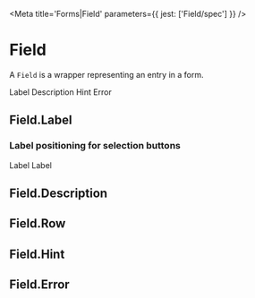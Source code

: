 

<Meta title='Forms|Field' parameters={{ jest: ['Field/spec'] }} />

# Field

A `Field` is a wrapper representing an entry in a form.

<Preview>
  <Story name='Example'>
    <Field>
      <Field.Label>Label</Field.Label>
      <Field.Description>Description</Field.Description>
      <Field.Row>
        <InputBox.Skeleton />
      </Field.Row>
      <Field.Hint>Hint</Field.Hint>
      <Field.Error>Error</Field.Error>
    </Field>
  </Story>
</Preview>

<Props of={Field} />

## Field.Label

<Props of={Field.Label} />

### Label positioning for selection buttons

<Preview>
  <Story name='With CheckBox'>
    <Field>
      <Field.Row>
        <CheckBox id='check-box' />
        <Field.Label htmlFor='check-box'>Label</Field.Label>
      </Field.Row>
    </Field>
  </Story>
</Preview>

<Preview>
  <Story name='With ToggleSwitch'>
    <Field>
      <Field.Row>
        <ToggleSwitch id='toggle-switch' />
        <Field.Label htmlFor='toggle-switch'>Label</Field.Label>
      </Field.Row>
    </Field>
  </Story>
</Preview>

## Field.Description

<Props of={Field.Description} />

## Field.Row

<Props of={Field.Row} />

## Field.Hint

<Props of={Field.Hint} />

## Field.Error

<Props of={Field.Error} />
